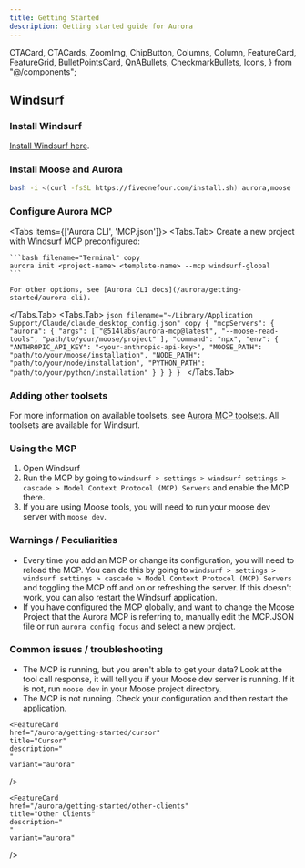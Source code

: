 ```yaml
---
title: Getting Started
description: Getting started guide for Aurora
---
```


  CTACard,
  CTACards,
  ZoomImg,
  ChipButton,
  Columns,
  Column,
  FeatureCard,
  FeatureGrid,
  BulletPointsCard,
  QnABullets,
  CheckmarkBullets,
  Icons,
} from "@/components";


## Windsurf

<Steps>

### Install Windsurf
[Install Windsurf here](https://windsurf.com/).

### Install Moose and Aurora

```bash filename="Terminal" copy
bash -i <(curl -fsSL https://fiveonefour.com/install.sh) aurora,moose
```

### Configure Aurora MCP

<Tabs items={['Aurora CLI', 'MCP.json']}>
  <Tabs.Tab>
    Create a new project with Windsurf MCP preconfigured: 

    ```bash filename="Terminal" copy
    aurora init <project-name> <template-name> --mcp windsurf-global
    ```

    For other options, see [Aurora CLI docs](/aurora/getting-started/aurora-cli).
  </Tabs.Tab>
  <Tabs.Tab>
    ```json filename="~/Library/Application Support/Claude/claude_desktop_config.json" copy
    {
      "mcpServers": {
        "aurora": {
          "args": [
            "@514labs/aurora-mcp@latest",
            "--moose-read-tools",
            "path/to/your/moose/project"
          ],
          "command": "npx",
          "env": {
            "ANTHROPIC_API_KEY": "<your-anthropic-api-key>",
            "MOOSE_PATH": "path/to/your/moose/installation",
            "NODE_PATH": "path/to/your/node/installation",
            "PYTHON_PATH": "path/to/your/python/installation"
          }
        }
      }
    }
    ```
  </Tabs.Tab>
</Tabs>

### Adding other toolsets

For more information on available toolsets, see [Aurora MCP toolsets](/aurora/reference/tool-reference). All toolsets are available for Windsurf.

### Using the MCP

1. Open Windsurf
2. Run the MCP by going to `windsurf > settings > windsurf settings > cascade > Model Context Protocol (MCP) Servers` and enable the MCP there.
3. If you are using Moose tools, you will need to run your moose dev server with `moose dev`.

</Steps>

### Warnings / Peculiarities

* Every time you add an MCP or change its configuration, you will need to reload the MCP. You can do this by going to `windsurf > settings > windsurf settings > cascade > Model Context Protocol (MCP) Servers` and toggling the MCP off and on or refreshing the server. If this doesn't work, you can also restart the Windsurf application.
* If you have configured the MCP globally, and want to change the Moose Project that the Aurora MCP is referring to, manually edit the MCP.JSON file or run `aurora config focus` and select a new project.

### Common issues / troubleshooting

* The MCP is running, but you aren't able to get your data? Look at the tool call response, it will tell you if your Moose dev server is running. If it is not, run `moose dev` in your Moose project directory.
* The MCP is not running. Check your configuration and then restart the application.

<FeatureGrid columns={3}>
  
  <FeatureCard
    href="/aurora/getting-started/claude"
    title="Claude Desktop"
    description="
    "
    variant="aurora"
  />

    <FeatureCard
    href="/aurora/getting-started/cursor"
    title="Cursor"
    description="
    "
    variant="aurora"
  />

    <FeatureCard
    href="/aurora/getting-started/other-clients"
    title="Other Clients"
    description="
    "
    variant="aurora"
  />

</FeatureGrid>